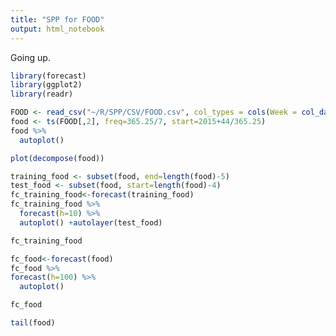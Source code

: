 ```yaml
---
title: "SPP for FOOD"
output: html_notebook
---
```

Going up.

```r
library(forecast)
library(ggplot2)
library(readr)
```

```r
FOOD <- read_csv("~/R/SPP/CSV/FOOD.csv", col_types = cols(Week = col_date(format = "%Y-%m-%d")))
food <- ts(FOOD[,2], freq=365.25/7, start=2015+44/365.25)
food %>%
  autoplot()
```

```r
plot(decompose(food))
```

```r
training_food <- subset(food, end=length(food)-5)
test_food <- subset(food, start=length(food)-4)
fc_training_food<-forecast(training_food)
fc_training_food %>%
  forecast(h=10) %>%
  autoplot() +autolayer(test_food)
```

```r
fc_training_food
```

```r
fc_food<-forecast(food)
fc_food %>%
forecast(h=100) %>%
  autoplot()
```

```r
fc_food
```

```r
tail(food)
```

